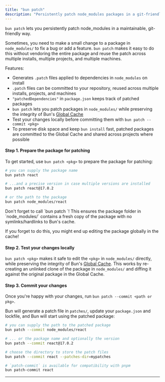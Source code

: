 ```yaml
---
title: "bun patch"
description: "Persistently patch node_modules packages in a git-friendly way"
---
```



`bun patch` lets you persistently patch node_modules in a maintainable, git-friendly way.

Sometimes, you need to make a small change to a package in `node_modules/` to fix a bug or add a feature. `bun patch` makes it easy to do this without vendoring the entire package and reuse the patch across multiple installs, multiple projects, and multiple machines.

Features:

- Generates `.patch` files applied to dependencies in `node_modules` on install
- `.patch` files can be committed to your repository, reused across multiple installs, projects, and machines
- `"patchedDependencies"` in `package.json` keeps track of patched packages
- `bun patch` lets you patch packages in `node_modules/` while preserving the integrity of Bun's [Global Cache](/pm/global-cache)
- Test your changes locally before committing them with `bun patch --commit <pkg>`
- To preserve disk space and keep `bun install` fast, patched packages are committed to the Global Cache and shared across projects where possible

#### Step 1. Prepare the package for patching

To get started, use `bun patch <pkg>` to prepare the package for patching:

```bash terminal icon="terminal"
# you can supply the package name
bun patch react

# ...and a precise version in case multiple versions are installed
bun patch react@17.0.2

# or the path to the package
bun patch node_modules/react
```

<Note>
Don't forget to call `bun patch <pkg>`! This ensures the package folder in `node_modules/` contains a fresh copy of the package with no symlinks/hardlinks to Bun's cache.

If you forget to do this, you might end up editing the package globally in the cache!

</Note>

#### Step 2. Test your changes locally

`bun patch <pkg>` makes it safe to edit the `<pkg>` in `node_modules/` directly, while preserving the integrity of Bun's [Global Cache](/pm/global-cache). This works by re-creating an unlinked clone of the package in `node_modules/` and diffing it against the original package in the Global Cache.

#### Step 3. Commit your changes

Once you're happy with your changes, run `bun patch --commit <path or pkg>`.

Bun will generate a patch file in `patches/`, update your `package.json` and lockfile, and Bun will start using the patched package:

```bash terminal icon="terminal"
# you can supply the path to the patched package
bun patch --commit node_modules/react

# ... or the package name and optionally the version
bun patch --commit react@17.0.2

# choose the directory to store the patch files
bun patch --commit react --patches-dir=mypatches

# `patch-commit` is available for compatibility with pnpm
bun patch-commit react
```

---

<Patch />
